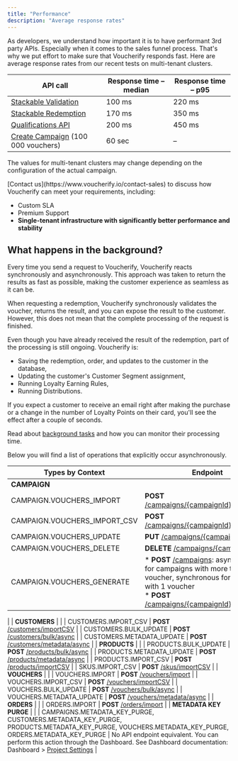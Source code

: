 ```yaml
---
title: "Performance"
description: "Average response rates"
---
```


As developers, we understand how important it is to have performant 3rd party APIs. Especially when it comes to the sales funnel process. That's why we put effort to make sure that Voucherify responds fast. Here are average response rates from our recent tests on multi-tenant clusters.

| **API call**                                                     | **Response time – median** | **Response time – p95** |
| ---------------------------------------------------------------- | -------------------------- | ----------------------- |
| [Stackable Validation](/api-reference/validations/validate-stackable-discounts)    | 100 ms                     | 220 ms                  |
| [Stackable Redemption](/api-reference/redemptions/redeem-stackable-discounts)      | 170 ms                     | 350 ms                  |
| [Qualifications API](/api-reference/qualifications/check-eligibility)               | 200 ms                     | 450 ms                  |
| [Create Campaign](/api-reference/campaigns/create-campaign) (100 000 vouchers) | 60 sec                     | –                       |

The values for multi-tenant clusters may change depending on the configuration of the actual campaign.

<Check>
  [Contact us](https://www.voucherify.io/contact-sales) to discuss how Voucherify can meet your requirements, including:

  * Custom SLA
  * Premium Support
  * **Single-tenant infrastructure with significantly better performance and stability**
</Check>

## What happens in the background?

Every time you send a request to Voucherify, Voucherify reacts synchronously and asynchronously. This approach was taken to return the results as fast as possible, making the customer experience as seamless as it can be.

When requesting a redemption, Voucherify synchronously validates the voucher, returns the result, and you can expose the result to the customer. However, this does not mean that the complete processing of the request is finished.

Even though you have already received the result of the redemption, part of the processing is still ongoing. Voucherify is:

* Saving the redemption, order, and updates to the customer in the database,
* Updating the customer's Customer Segment assignment,
* Running Loyalty Earning Rules,
* Running Distributions.

If you expect a customer to receive an email right after making the purchase or a change in the number of Loyalty Points on their card, you'll see the effect after a couple of seconds.

Read about [background tasks](https://support.voucherify.io/article/524-project-logs#background-tasks-overview) and how you can monitor their processing time.

Below you will find a list of operations that explicitly occur asynchronously.

| **Types by Context**                                                                                                                              | **Endpoint**                                                                                                                                                                                                                           |
| ------------------------------------------------------------------------------------------------------------------------------------------------- | -------------------------------------------------------------------------------------------------------------------------------------------------------------------------------------------------------------------------------------- |
| **CAMPAIGN**                                                                                                                                      |                                                                                                                                                                                                                                        |
| CAMPAIGN.VOUCHERS_IMPORT                                                                                                                         | **POST** [/campaigns/\{campaignId}/import](/api-reference/campaigns/import-vouchers-to-campaign)                                                                                                                                                     |
| CAMPAIGN.VOUCHERS_IMPORT_CSV                                                                                                                    | **POST** [/campaigns/\{campaignId}/importCSV](/api-reference/campaigns/import-vouchers-to-campaign-by-csv)                                                                                                                                        |
| CAMPAIGN.VOUCHERS_UPDATE                                                                                                                         | **PUT** [/campaigns/\{campaignId}](/api-reference/campaigns/update-campaign)                                                                                                                                                                         |
| CAMPAIGN.VOUCHERS_DELETE                                                                                                                         | **DELETE** [/campaigns/\{campaignId}](/api-reference/campaigns/delete-campaign)                                                                                                                                                                      |
| CAMPAIGN.VOUCHERS_GENERATE                                                                                                                       | * **POST** [/campaigns](/api-reference/campaigns/create-campaign): asynchronous for campaigns with more than 1 voucher, synchronous for campaign with 1 voucher <br />* **POST** [/campaigns/\{campaignId}/vouchers](/reference/add-vouchers-to-campaign)>
 |
| **CUSTOMERS**                                                                                                                                     |                                                                                                                                                                                                                                        |
| CUSTOMERS.IMPORT_CSV                                                                                                                             | **POST** [/customers/importCSV](/api-reference/customers/import-and-update-customers-using-csv)                                                                                                                                                                 |
| CUSTOMERS.BULK_UPDATE                                                                                                                            | **POST** [/customers/bulk/async](/api-reference/customers/update-customers-in-bulk)                                                                                                                                                                  |
| CUSTOMERS.METADATA_UPDATE                                                                                                                        | **POST** [/customers/metadata/async](/api-reference/customers/update-customers-metadata-in-bulk)                                                                                                                                                     |
| **PRODUCTS**                                                                                                                                      |                                                                                                                                                                                                                                        |
| PRODUCTS.BULK_UPDATE                                                                                                                             | **POST** [/products/bulk/async](/api-reference/products/update-products-in-bulk)                                                                                                                                                                    |
| PRODUCTS.METADATA_UPDATE                                                                                                                         | **POST** [/products/metadata/async](/api-reference/products/update-products-metadata-in-bulk)                                                                                                                                                       |
| PRODUCTS.IMPORT_CSV                                                                                                                              | **POST** [/products/importCSV](/api-reference/products/import-products-using-csv)                                                                                                                                                                   |
| SKUS.IMPORT_CSV                                                                                                                                  | **POST** [/skus/importCSV](/api-reference/products/import-skus-using-csv)                                                                                                                                                                           |
| **VOUCHERS**                                                                                                                                      |                                                                                                                                                                                                                                        |
| VOUCHERS.IMPORT                                                                                                                                   | **POST** [/vouchers/import](/api-reference/vouchers/import-vouchers)                                                                                                                                                                                |
| VOUCHERS.IMPORT_CSV                                                                                                                              | **POST** [/vouchers/importCSV](/api-reference/vouchers/import-vouchers-using-csv)                                                                                                                                                                   |
| VOUCHERS.BULK_UPDATE                                                                                                                             | **POST** [/vouchers/bulk/async](/api-reference/vouchers/update-vouchers-in-bulk)                                                                                                                                                                    |
| VOUCHERS.METADATA_UPDATE                                                                                                                         | **POST** [/vouchers/metadata/async](/api-reference/vouchers/update-vouchers-metadata-in-bulk)                                                                                                                                                       |
| **ORDERS**                                                                                                                                        |                                                                                                                                                                                                                                        |
| ORDERS.IMPORT                                                                                                                                     | **POST** [/orders/import](/api-reference/orders/import-orders)                                                                                                                                                                                    |
| **METADATA KEY PURGE**                                                                                                                            |                                                                                                                                                                                                                                        |
| CAMPAIGNS.METADATA_KEY_PURGE, CUSTOMERS.METADATA_KEY_PURGE, PRODUCTS.METADATA_KEY_PURGE, VOUCHERS.METADATA_KEY_PURGE, ORDERS.METADATA_KEY_PURGE | No API endpoint equivalent. You can perform this action through the Dashboard. See Dashboard documentation: Dashboard > [Project Settings](https://support.voucherify.io/article/99-schema-validation-metadata#maintenance)            |